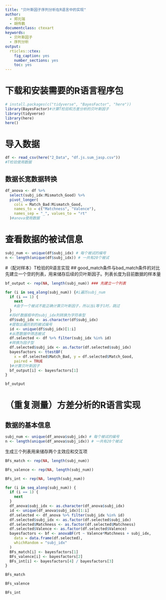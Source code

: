 ```yaml
---
title: "贝叶斯因子序列分析在R语言中的实现"
author:
  - 郑元瑞
  - 胡传鹏
documentclass: ctexart
keywords:
  - 贝叶斯因子
  - 序列分析
output:
  rticles::ctex:
    fig_caption: yes
    number_sections: yes
    toc: yes
---
```


# 下载和安装需要的R语言程序包
```r
# install.packages(c("tidyverse", "BayesFactor", "here"))
library(BayesFactor)#计算T检验和方差分析的贝叶斯因子
library(tidyverse)
library(here)
here()
```

# 导入数据

```r
df <- read_csv(here("2_Data", "df.js.sum_jasp.csv"))
#T检验使用数据
```
## 数据长宽数据转换
```r
df_anova <- df %>%
  select(subj_idx:Mismatch_Good) %>%
  pivot_longer(
    cols = Match_Bad:Mismatch_Good, 
    names_to = c("Matchness", "Valence"),
    names_sep = "_", values_to = "rt"
  )#anova使用数据
```


# 查看数据的被试信息
```r
subj_num <- unique(df$subj_idx) # 每个被试的编号
n <- length(unique(df$subj_idx)) # 一共有20个被试
```

#（配对样本）T检验的R语言实现
## good_match条件与bad_match条件的对比
先建立一个空的列表，用来储存后续的贝叶斯因子。列表长度为目前数据的样本量
```r
bf_output <- rep(NA, length(subj_num)) ### 先建立一个列表
```


```r
for (i in seq_along(subj_num)) {#i遍历subj_num
  if (i == 1) {
    next
    #由于一个被试不能正确计算贝叶斯因子，所以当i等于1时，跳过
  }
  #将df数据框中的subj_idx列转换为字符串型
  df$subj_idx <- as.character(df$subj_idx)
  #提取出遍历到的被试编号
  id <- unique(df$subj_idx)[1:i]
  #从愿数据中筛选被试
  df.selected <- df %>% filter(subj_idx %in% id)
  #转换为因子型
  df.selected$subj_idx <- as.factor(df.selected$subj_idx)
  bayesfactors <- ttestBF(
    x = df.selected$Match_Bad, y = df.selected$Match_Good,
    paired = TRUE
  )#计算贝叶斯因子
  bf_output[i] <- bayesfactors[1]
}
```


```r
bf_output
```


# （重复测量）方差分析的R语言实现
## 数据的基本信息
```r
subj_num <- unique(df_anova$subj_idx) # 每个被试的编号
n <- length(unique(df_anova$subj_idx)) # 一共有20个被试
```

生成三个列表用来储存两个主效应和交互项
```r
BFs_match <- rep(NA, length(subj_num))

BFs_valence <- rep(NA, length(subj_num))

BFs_int <- rep(NA, length(subj_num))
```

```r
for (i in seq_along(subj_num)) {
  if (i == 1) {
    next
  }
  df_anova$subj_idx <- as.character(df_anova$subj_idx)
  id <- unique(df_anova$subj_idx)[1:i]
  df.selected <- df_anova %>% filter(subj_idx %in% id)
  df.selected$subj_idx <- as.factor(df.selected$subj_idx)
  df.selected$Matchness <- as.factor(df.selected$Matchness)
  df.selected$Valence <- as.factor(df.selected$Valence)
  bayesfactors <- bf <- anovaBF(rt ~ Valence*Matchness + subj_idx,
    data = data.frame(df.selected),
    whichRandom = "subj_idx"
  )
  BFs_match[i] <- bayesfactors[1]
  BFs_valence[i] <- bayesfactors[2]
  BFs_int[i] <- bayesfactors[4] / bayesfactors[3]
}
```


```r
BFs_match
```

```r
BFs_valence
```

```r
BFs_int
```


